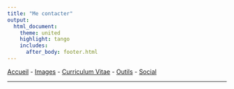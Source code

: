 ---
title: "Me contacter"
output: 
  html_document:
    theme: united
    highlight: tango
    includes:
      after_body: footer.html
---
<a href="https://jacobtaylor.xyz">Accueil</a> - <a href="https://jacobtaylor.xyz/images">Images</a> - <a href="https://jacobtaylor.xyz/cv">Curriculum Vitae</a> - <a href="https://jacobtaylor.xyz/outils">Outils</a> - <a href="https://jacobtaylor.xyz/social">Social</a>

***
